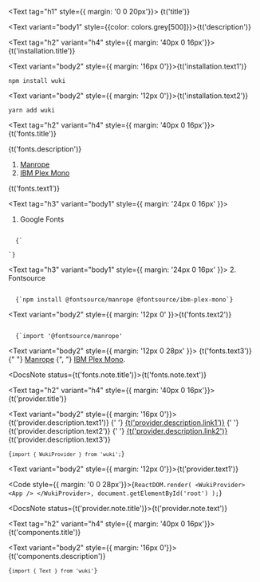 

<Meta title="Getting Start/Installation" />

<Text tag="h1" style={{ margin: '0 0 20px'}}>
{t('title')}
</Text>

<Text variant="body1" style={{color: colors.grey[500]}}>{t('description')}</Text>

<!--<ol>
  <li><a href="#">Установка</a></li>
  <li><a href="#">Шрифты</a></li>
  <li><a href="#">Провайдер</a></li>
  <li><a href="#">Компоненты</a></li>
</ol>-->

<Text tag="h2" variant="h4" style={{ margin: '40px 0 16px'}}>{t('installation.title')}</Text>

<Text variant="body2" style={{ margin: '16px 0'}}>{t('installation.text1')}</Text>

<Code>npm install wuki</Code>

<Text variant="body2" style={{ margin: '12px 0'}}>{t('installation.text2')}</Text>

<Code>yarn add wuki</Code>

<Text tag="h2" variant="h4" style={{ margin: '40px 0 16px'}}>{t('fonts.title')}</Text>

<Text variant="body2">{t('fonts.description')}</Text>

<ol style={{ margin: '16px 0' }}>
  <li><a href="https://fonts.google.com/specimen/Manrope" target="_blank">Manrope</a></li>
  <li><a href="https://fonts.google.com/specimen/IBM+Plex+Mono?query=ibm+plex+mono" target="_blank">IBM Plex Mono</a></li>
</ol>

<Text variant="body2">{t('fonts.text1')}</Text>

<Text tag="h3" variant="body1" style={{ margin: '24px 0 16px' }}>
  1. Google Fonts
</Text>

<Code>
  {`<link rel="preconnect" href="https://fonts.googleapis.com"> 
<link rel="preconnect" href="https://fonts.gstatic.com" crossorigin> 
<link rel="stylesheet" href="https://fonts.googleapis.com/css2?family=IBM+Plex+Mono&family=Manrope:wght@200;300;400;500;600;700;800&display=swap">`}
</Code>

<Text tag="h3" variant="body1" style={{ margin: '24px 0 16px' }}>
  2. Fontsource
</Text>

<Code>
  {`npm install @fontsource/manrope @fontsource/ibm-plex-mono`}
</Code>

<Text variant="body2" style={{ margin: '12px 0' }}>{t('fonts.text2')}</Text>

<Code>
  {`import '@fontsource/manrope'
</Code>

<Text variant="body2" style={{ margin: '12px 0 28px' }}>
  {t('fonts.text3')}
  {" "}
  <a href="https://fontsource.org/fonts/manrope" target="_blank">Manrope</a>
  {", "}
  <a href="https://fontsource.org/fonts/ibm-plex-mono" target="_blank">IBM Plex Mono</a>.
</Text>

<DocsNote status={t('fonts.note.title')}>{t('fonts.note.text')}</DocsNote>

<Text tag="h2" variant="h4" style={{ margin: '40px 0 16px'}}>{t('provider.title')}</Text>

<Text variant="body2" style={{ margin: '16px 0'}}>
  {t('provider.description.text1')}
  {' '}
  <a href="?path=/docs/getting-start-theming--page">{t('provider.description.link1')}</a>
  {' '}
  {t('provider.description.text2')}
  {' '}
  <a href="https://necolas.github.io/normalize.css/">{t('provider.description.link2')}</a>
  {t('provider.description.text3')}
</Text>

<Code>{`import { WukiProvider } from 'wuki';`}</Code>

<Text variant="body2" style={{ margin: '12px 0'}}>{t('provider.text1')}</Text>

<Code style={{ margin: '0 0 28px'}}>{`ReactDOM.render(
  <WukiProvider>
    <App />
  </WukiProvider>,
  document.getElementById('root')
);`}</Code>

<DocsNote status={t('provider.note.title')}>{t('provider.note.text')}</DocsNote>

<Text tag="h2" variant="h4" style={{ margin: '40px 0 16px'}}>{t('components.title')}</Text>

<Text variant="body2" style={{ margin: '16px 0'}}>{t('components.description')}</Text>

<Code>{`import { Text } from 'wuki'`}</Code>